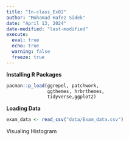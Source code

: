 ```yaml
---
title: "In-class_Ex02"
author: "Mohamad Hafez Sidek"
date: "April 13, 2024"
date-modified: "last-modified"
execute:
  eval: true
  echo: true
  warning: false
  freeze: true
---
```


**Installing R Packages**

```r
pacman::p_load(ggrepel, patchwork, 
               ggthemes, hrbrthemes,
               tidyverse,ggplot2)
```

**Loading Data**

```r
exam_data <- read_csv("data/Exam_data.csv")
```

Visualing Histogram

